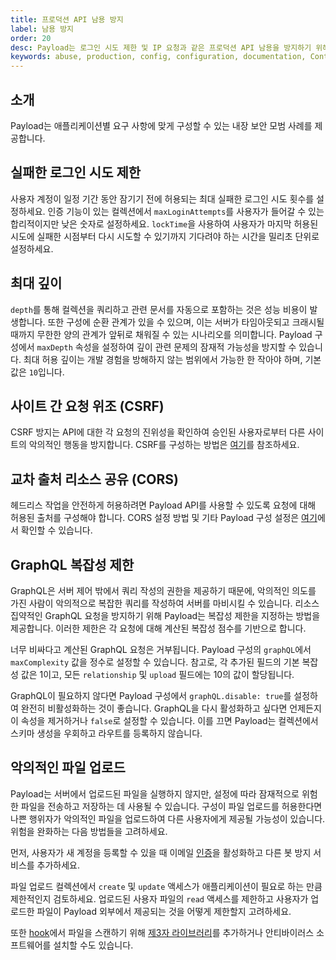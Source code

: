 ```yaml
---
title: 프로덕션 API 남용 방지
label: 남용 방지
order: 20
desc: Payload는 로그인 시도 제한 및 IP 요청과 같은 프로덕션 API 남용을 방지하기 위해 구성할 수 있는 내장 보안을 제공합니다.
keywords: abuse, production, config, configuration, documentation, Content Management System, cms, headless, javascript, node, react, nextjs
---
```


## 소개

Payload는 애플리케이션별 요구 사항에 맞게 구성할 수 있는 내장 보안 모범 사례를 제공합니다.

## 실패한 로그인 시도 제한

사용자 계정이 일정 기간 동안 잠기기 전에 허용되는 최대 실패한 로그인 시도 횟수를 설정하세요. 인증 기능이 있는 컬렉션에서 `maxLoginAttempts`를 사용자가 들어갈 수 있는 합리적이지만 낮은 숫자로 설정하세요. `lockTime`을 사용하여 사용자가 마지막 허용된 시도에 실패한 시점부터 다시 시도할 수 있기까지 기다려야 하는 시간을 밀리초 단위로 설정하세요.

## 최대 깊이

`depth`를 통해 컬렉션을 쿼리하고 관련 문서를 자동으로 포함하는 것은 성능 비용이 발생합니다. 또한 구성에 순환 관계가 있을 수 있으며, 이는 서버가 타임아웃되고 크래시될 때까지 무한한 양의 관계가 앞뒤로 채워질 수 있는 시나리오를 의미합니다. Payload 구성에서 `maxDepth` 속성을 설정하여 깊이 관련 문제의 잠재적 가능성을 방지할 수 있습니다. 최대 허용 깊이는 개발 경험을 방해하지 않는 범위에서 가능한 한 작아야 하며, 기본값은 `10`입니다.

## 사이트 간 요청 위조 (CSRF)

CSRF 방지는 API에 대한 각 요청의 진위성을 확인하여 승인된 사용자로부터 다른 사이트의 악의적인 행동을 방지합니다. CSRF를 구성하는 방법은 [여기](/docs/authentication/cookies#csrf-attacks)를 참조하세요.

## 교차 출처 리소스 공유 (CORS)

헤드리스 작업을 안전하게 허용하려면 Payload API를 사용할 수 있도록 요청에 대해 허용된 출처를 구성해야 합니다. CORS 설정 방법 및 기타 Payload 구성 설정은 [여기](/docs/configuration/overview)에서 확인할 수 있습니다.

## GraphQL 복잡성 제한

GraphQL은 서버 제어 밖에서 쿼리 작성의 권한을 제공하기 때문에, 악의적인 의도를 가진 사람이 악의적으로 복잡한 쿼리를 작성하여 서버를 마비시킬 수 있습니다. 리소스 집약적인 GraphQL 요청을 방지하기 위해 Payload는 복잡성 제한을 지정하는 방법을 제공합니다. 이러한 제한은 각 요청에 대해 계산된 복잡성 점수를 기반으로 합니다.

너무 비싸다고 계산된 GraphQL 요청은 거부됩니다. Payload 구성의 `graphQL`에서 `maxComplexity` 값을 정수로 설정할 수 있습니다. 참고로, 각 추가된 필드의 기본 복잡성 값은 1이고, 모든 `relationship` 및 `upload` 필드에는 10의 값이 할당됩니다.

GraphQL이 필요하지 않다면 Payload 구성에서 `graphQL.disable: true`를 설정하여 완전히 비활성화하는 것이 좋습니다. GraphQL을 다시 활성화하고 싶다면 언제든지 이 속성을 제거하거나 `false`로 설정할 수 있습니다. 이를 끄면 Payload는 컬렉션에서 스키마 생성을 우회하고 라우트를 등록하지 않습니다.

## 악의적인 파일 업로드

Payload는 서버에서 업로드된 파일을 실행하지 않지만, 설정에 따라 잠재적으로 위험한 파일을 전송하고 저장하는 데 사용될 수 있습니다. 구성이 파일 업로드를 허용한다면 나쁜 행위자가 악의적인 파일을 업로드하여 다른 사용자에게 제공될 가능성이 있습니다. 위험을 완화하는 다음 방법들을 고려하세요.

먼저, 사용자가 새 계정을 등록할 수 있을 때 이메일 [인증](/docs/authentication/email#email-verification)을 활성화하고 다른 봇 방지 서비스를 추가하세요.

파일 업로드 컬렉션에서 `create` 및 `update` 액세스가 애플리케이션이 필요로 하는 만큼 제한적인지 검토하세요. 업로드된 사용자 파일의 `read` 액세스를 제한하고 사용자가 업로드한 파일이 Payload 외부에서 제공되는 것을 어떻게 제한할지 고려하세요.

또한 [hook](/docs/hooks/collections)에서 파일을 스캔하기 위해 [제3자 라이브러리](https://github.com/Cisco-Talos/clamav)를 추가하거나 안티바이러스 소프트웨어를 설치할 수도 있습니다.